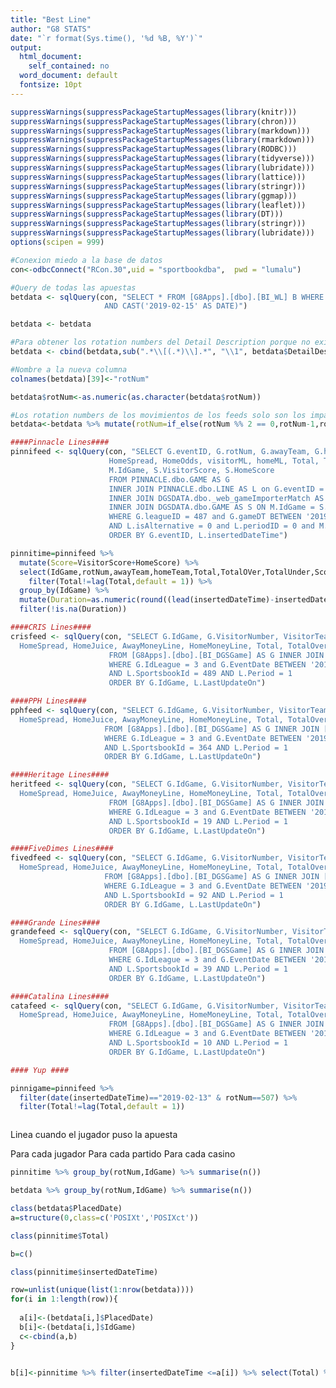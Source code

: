 ```yaml
---
title: "Best Line"
author: "G8 STATS"
date: "`r format(Sys.time(), '%d %B, %Y')`"
output:
  html_document: 
    self_contained: no
  word_document: default
  fontsize: 10pt
---
```


```r
suppressWarnings(suppressPackageStartupMessages(library(knitr)))
suppressWarnings(suppressPackageStartupMessages(library(chron)))
suppressWarnings(suppressPackageStartupMessages(library(markdown)))
suppressWarnings(suppressPackageStartupMessages(library(rmarkdown)))
suppressWarnings(suppressPackageStartupMessages(library(RODBC)))
suppressWarnings(suppressPackageStartupMessages(library(tidyverse)))
suppressWarnings(suppressPackageStartupMessages(library(lubridate)))
suppressWarnings(suppressPackageStartupMessages(library(lattice)))
suppressWarnings(suppressPackageStartupMessages(library(stringr)))
suppressWarnings(suppressPackageStartupMessages(library(ggmap)))
suppressWarnings(suppressPackageStartupMessages(library(leaflet)))
suppressWarnings(suppressPackageStartupMessages(library(DT)))
suppressWarnings(suppressPackageStartupMessages(library(stringr)))
suppressWarnings(suppressPackageStartupMessages(library(lubridate)))
options(scipen = 999)

#Conexion miedo a la base de datos 
con<-odbcConnect("RCon.30",uid = "sportbookdba",  pwd = "lumalu")

#Query de todas las apuestas
betdata <- sqlQuery(con, "SELECT * FROM [G8Apps].[dbo].[BI_WL] B WHERE B.SettledDate BETWEEN CAST('2019-02-01' AS DATE)
                     AND CAST('2019-02-15' AS DATE)")

betdata <- betdata

#Para obtener los rotation numbers del Detail Description porque no existen
betdata <- cbind(betdata,sub(".*\\[(.*)\\].*", "\\1", betdata$DetailDescription, perl=TRUE)) 

#Nombre a la nueva columna
colnames(betdata)[39]<-"rotNum"

betdata$rotNum<-as.numeric(as.character(betdata$rotNum))

#Los rotation numbers de los movimientos de los feeds solo son los impares, entonces remplazamos los rotNum pares con el anterior para que calcen.
betdata<-betdata %>% mutate(rotNum=if_else(rotNum %% 2 == 0,rotNum-1,rotNum))

####Pinnacle Lines####
pinnifeed <- sqlQuery(con, "SELECT G.eventID, G.rotNum, G.awayTeam, G.homeTeam, VisitorSpread, visitorOdds,
                      HomeSpread, HomeOdds, visitorML, homeML, Total, TotalOVer, TotalUnder, L.insertedDateTime,
                      M.IdGame, S.VisitorScore, S.HomeScore 
                      FROM PINNACLE.dbo.GAME AS G 
                      INNER JOIN PINNACLE.dbo.LINE AS L on G.eventID = L.eventID
                      INNER JOIN DGSDATA.dbo._web_gameImporterMatch AS M on G.eventID = M.eventID
                      INNER JOIN DGSDATA.dbo.GAME AS S ON M.IdGame = S.IdGame
                      WHERE G.leagueID = 487 and G.gameDT BETWEEN '2019-02-01' AND '2019-02-15'
                      AND L.isAlternative = 0 and L.periodID = 0 and M.periodID = 0
                      ORDER BY G.eventID, L.insertedDateTime")

pinnitime=pinnifeed %>%
  mutate(Score=VisitorScore+HomeScore) %>% 
  select(IdGame,rotNum,awayTeam,homeTeam,Total,TotalOVer,TotalUnder,Score,insertedDateTime) %>% 
    filter(Total!=lag(Total,default = 1)) %>%
  group_by(IdGame) %>%
  mutate(Duration=as.numeric(round((lead(insertedDateTime)-insertedDateTime)/60,2))) %>% 
  filter(!is.na(Duration))

####CRIS Lines####
crisfeed <- sqlQuery(con, "SELECT G.IdGame, G.VisitorNumber, VisitorTeam, HomeNumber, HomeTeam, AwaySpread, AwayJuice,
  HomeSpread, HomeJuice, AwayMoneyLine, HomeMoneyLine, Total, TotalOverMoneyLine, TotalUnderMoneyLine, L.LastUpdateOn 
                      FROM [G8Apps].[dbo].[BI_DGSGame] AS G INNER JOIN [G8Apps].[dbo].[BI_FeedData] AS L on G.IdGame = L.IdGame
                      WHERE G.IdLeague = 3 and G.EventDate BETWEEN '2019-01-01' AND '2019-02-15'
                      AND L.SportsbookId = 489 AND L.Period = 1
                      ORDER BY G.IdGame, L.LastUpdateOn")

####PPH Lines####
pphfeed <- sqlQuery(con, "SELECT G.IdGame, G.VisitorNumber, VisitorTeam, HomeNumber, HomeTeam, AwaySpread, AwayJuice,
  HomeSpread, HomeJuice, AwayMoneyLine, HomeMoneyLine, Total, TotalOverMoneyLine, TotalUnderMoneyLine, L.LastUpdateOn 
                     FROM [G8Apps].[dbo].[BI_DGSGame] AS G INNER JOIN [G8Apps].[dbo].[BI_FeedData] AS L on G.IdGame = L.IdGame
                     WHERE G.IdLeague = 3 and G.EventDate BETWEEN '2019-02-01' AND '2019-02-15'
                     AND L.SportsbookId = 364 AND L.Period = 1
                     ORDER BY G.IdGame, L.LastUpdateOn")

####Heritage Lines####
heritfeed <- sqlQuery(con, "SELECT G.IdGame, G.VisitorNumber, VisitorTeam, HomeNumber, HomeTeam, AwaySpread, AwayJuice,
  HomeSpread, HomeJuice, AwayMoneyLine, HomeMoneyLine, Total, TotalOverMoneyLine, TotalUnderMoneyLine, L.LastUpdateOn 
                      FROM [G8Apps].[dbo].[BI_DGSGame] AS G INNER JOIN [G8Apps].[dbo].[BI_FeedData] AS L on G.IdGame = L.IdGame
                      WHERE G.IdLeague = 3 and G.EventDate BETWEEN '2019-02-01' AND '2019-02-15'
                      AND L.SportsbookId = 19 AND L.Period = 1
                      ORDER BY G.IdGame, L.LastUpdateOn")

####FiveDimes Lines####
fivedfeed <- sqlQuery(con, "SELECT G.IdGame, G.VisitorNumber, VisitorTeam, HomeNumber, HomeTeam, AwaySpread, AwayJuice,
  HomeSpread, HomeJuice, AwayMoneyLine, HomeMoneyLine, Total, TotalOverMoneyLine, TotalUnderMoneyLine, L.LastUpdateOn 
                     FROM [G8Apps].[dbo].[BI_DGSGame] AS G INNER JOIN [G8Apps].[dbo].[BI_FeedData] AS L on G.IdGame = L.IdGame
                     WHERE G.IdLeague = 3 and G.EventDate BETWEEN '2019-02-01' AND '2019-02-15'
                     AND L.SportsbookId = 92 AND L.Period = 1
                     ORDER BY G.IdGame, L.LastUpdateOn")

####Grande Lines####
grandefeed <- sqlQuery(con, "SELECT G.IdGame, G.VisitorNumber, VisitorTeam, HomeNumber, HomeTeam, AwaySpread, AwayJuice,
  HomeSpread, HomeJuice, AwayMoneyLine, HomeMoneyLine, Total, TotalOverMoneyLine, TotalUnderMoneyLine, L.LastUpdateOn 
                      FROM [G8Apps].[dbo].[BI_DGSGame] AS G INNER JOIN [G8Apps].[dbo].[BI_FeedData] AS L on G.IdGame = L.IdGame
                      WHERE G.IdLeague = 3 and G.EventDate BETWEEN '2019-02-01' AND '2019-02-15'
                      AND L.SportsbookId = 39 AND L.Period = 1
                      ORDER BY G.IdGame, L.LastUpdateOn")

####Catalina Lines####
catafeed <- sqlQuery(con, "SELECT G.IdGame, G.VisitorNumber, VisitorTeam, HomeNumber, HomeTeam, AwaySpread, AwayJuice,
  HomeSpread, HomeJuice, AwayMoneyLine, HomeMoneyLine, Total, TotalOverMoneyLine, TotalUnderMoneyLine, L.LastUpdateOn 
                      FROM [G8Apps].[dbo].[BI_DGSGame] AS G INNER JOIN [G8Apps].[dbo].[BI_FeedData] AS L on G.IdGame = L.IdGame
                      WHERE G.IdLeague = 3 and G.EventDate BETWEEN '2019-02-01' AND '2019-02-15'
                      AND L.SportsbookId = 10 AND L.Period = 1
                      ORDER BY G.IdGame, L.LastUpdateOn")

#### Yup ####

pinnigame=pinnifeed %>% 
  filter(date(insertedDateTime)=="2019-02-13" & rotNum==507) %>% 
  filter(Total!=lag(Total,default = 1))



```

Linea cuando el jugador puso la apuesta

Para cada jugador
  Para cada partido
    Para cada casino

```r
pinnitime %>% group_by(rotNum,IdGame) %>% summarise(n())

betdata %>% group_by(rotNum,IdGame) %>% summarise(n())

class(betdata$PlacedDate)
a=structure(0,class=c('POSIXt','POSIXct'))

class(pinnitime$Total)

b=c()

class(pinnitime$insertedDateTime)

row=unlist(unique(list(1:nrow(betdata))))
for(i in 1:length(row)){
  
  a[i]<-(betdata[i,]$PlacedDate)
  b[i]<-(betdata[i,]$IdGame)
  c<-cbind(a,b)
}


b[i]<-pinnitime %>% filter(insertedDateTime <=a[i]) %>% select(Total) %>% tail(1)
```

